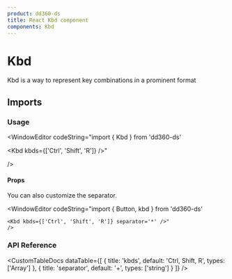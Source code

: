 ```yaml
---
product: dd360-ds
title: React Kbd component
components: Kbd
---
```


# <span name="floating-nav">Kbd</span>

Kbd is a way to represent key combinations in a prominent format

## <span name="floating-nav">Imports</span>

<WindowEditor codeString="import { Kbd } from 'dd360-ds'" />

<WindowEditor codeString="import Kbd from 'dd360-ds/Kbd'" />

### <span name="floating-nav">Usage</span>

<ContainerComponentDoc className="gap-y-2">
    <Kbd kbds={['Ctrl', 'Shift', 'R']} />
</ContainerComponentDoc>

<WindowEditor
    codeString="import {  Kbd } from 'dd360-ds'

<Kbd kbds={['Ctrl', 'Shift', 'R']} />"

/>

#### <span name="floating-nav">Props</span>

You can also customize the separator.

<ContainerComponentDoc className="gap-y-2">
    <Kbd kbds={['Ctrl', 'Shift', 'R']} separator="*" />
</ContainerComponentDoc>

<WindowEditor
    codeString="import { Button, kbd } from 'dd360-ds'

    <Kbd kbds={['Ctrl', 'Shift', 'R']} separator='*' />"
    />

### <span name="floating-nav">API Reference</span>

<CustomTableDocs
    dataTable={[
        { title: 'kbds', default: 'Ctrl, Shift, R', types: ['Array<string>'] },
        { title: 'separator', default: '+', types: ['string'] }
    ]}
/>
